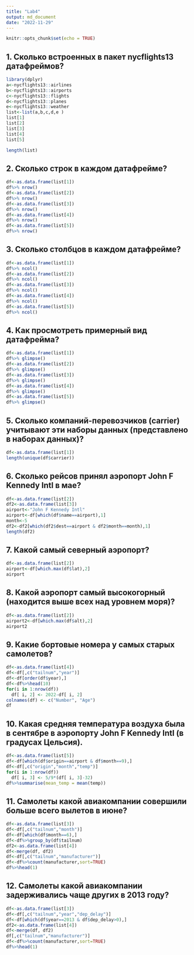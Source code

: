 ```yaml
---
title: "Lab4"
output: md_document
date: "2022-11-29"
---
```


```r
knitr::opts_chunk$set(echo = TRUE)
```







## 1. Сколько встроенных в пакет nycflights13 датафреймов?
```r
library(dplyr)
a<-nycflights13::airlines
b<-nycflights13::airports
c<-nycflights13::flights
d<-nycflights13::planes
e<-nycflights13::weather
list<-list(a,b,c,d,e )
list[1]
list[2]
list[3]
list[4]
list[5]

length(list)

```

## 2. Сколько строк в каждом датафрейме?
```r
df<-as.data.frame(list[1])
df%>% nrow()
df<-as.data.frame(list[2])
df%>% nrow()
df<-as.data.frame(list[3])
df%>% nrow()
df<-as.data.frame(list[4])
df%>% nrow()
df<-as.data.frame(list[5])
df%>% nrow()
```

## 3. Сколько столбцов в каждом датафрейме?

```r
df<-as.data.frame(list[1])
df%>% ncol()
df<-as.data.frame(list[2])
df%>% ncol()
df<-as.data.frame(list[3])
df%>% ncol()
df<-as.data.frame(list[4])
df%>% ncol()
df<-as.data.frame(list[5])
df%>% ncol()
```

## 4. Как просмотреть примерный вид датафрейма?

```r
df<-as.data.frame(list[1])
df%>% glimpse()
df<-as.data.frame(list[2])
df%>% glimpse()
df<-as.data.frame(list[3])
df%>% glimpse()
df<-as.data.frame(list[4])
df%>% glimpse()
df<-as.data.frame(list[5])
df%>% glimpse()
```

## 5. Сколько компаний-перевозчиков (carrier) учитывают эти наборы данных (представлено в наборах данных)?

```r
df<-as.data.frame(list[1])
length(unique(df$carrier))
```

## 6. Сколько рейсов принял аэропорт John F Kennedy Intl в мае?


```r
df<-as.data.frame(list[2])
df2<-as.data.frame(list[3])
airport<-"John F Kennedy Intl"
airport<-df[which(df$name==airport),1]
month<-5
df2<-df2[which(df2$dest==airport & df2$month==month),1]
length(df2)
```

## 7. Какой самый северный аэропорт?


```r
df<-as.data.frame(list[2])
airport<-df[which.max(df$lat),2]
airport
```

## 8. Какой аэропорт самый высокогорный (находится выше всех над уровнем моря)?
```r
df<-as.data.frame(list[2])
airport2<-df[which.max(df$alt),2]
airport2
```

## 9. Какие бортовые номера у самых старых самолетов?
```r
df<-as.data.frame(list[4])
df<-df[,c("tailnum","year")]
df<-df[order(df$year),]
df<-df%>%head(10)
for(i in 1:nrow(df))
  df[ i, 2] <- 2022-df[ i, 2]
colnames(df) <- c("Number", "Age")
df
```

## 10. Какая средняя температура воздуха была в сентябре в аэропорту John F Kennedy Intl (в градусах Цельсия).
```r
df<-as.data.frame(list[5])
df<-df[which(df$origin==airport & df$month==9),]
df<-df[,c("origin","month","temp")]
for(i in 1:nrow(df))
  df[ i, 3] <- 5/9*(df[ i, 3]-32)
df%>%summarise(mean_temp = mean(temp))
```

## 11. Самолеты какой авиакомпании совершили больше всего вылетов в июне?

```r
df<-as.data.frame(list[3])
df<-df[,c("tailnum","month")]
df<-df[which(df$month==6),]
df<-df%>%group_by(df$tailnum)
df2<-as.data.frame(list[4])
df<-merge(df, df2)
df<-df[,c("tailnum","manufacturer")]
df<-df%>%count(manufacturer,sort=TRUE)
df%>%head(1)
```

## 12. Самолеты какой авиакомпании задерживались чаще других в 2013 году?

```r
df<-as.data.frame(list[3])
df<-df[,c("tailnum","year","dep_delay")]
df<-df[which(df$year==2013 & df$dep_delay>0),]
df2<-as.data.frame(list[4])
df<-merge(df, df2)
df[,c("tailnum","manufacturer")]
df<-df%>%count(manufacturer,sort=TRUE)
df%>%head(1)
```